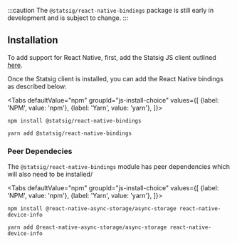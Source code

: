 
:::caution
The `@statsig/react-native-bindings` package is still early in development and is subject to change.
:::

## Installation

To add support for React Native, first, add the Statsig JS client outlined [here](/client/javascript-sdk).

Once the Statsig client is installed, you can add the React Native bindings as described below:

<Tabs
  defaultValue="npm"
  groupId="js-install-choice"
  values={[
    {label: 'NPM', value: 'npm'},
    {label: 'Yarn', value: 'yarn'},
  ]}>

  <TabItem value="npm">

```shell
npm install @statsig/react-native-bindings
```

  </TabItem>
  <TabItem value="yarn">

```shell
yarn add @statsig/react-native-bindings
```

  </TabItem>
</Tabs>

### Peer Dependecies

The `@statsig/react-native-bindings` module has peer dependencies which will also need to be installed/

<Tabs
  defaultValue="npm"
  groupId="js-install-choice"
  values={[
    {label: 'NPM', value: 'npm'},
    {label: 'Yarn', value: 'yarn'},
  ]}>

  <TabItem value="npm">

```shell
npm install @react-native-async-storage/async-storage react-native-device-info
```

  </TabItem>
  <TabItem value="yarn">

```shell
yarn add @react-native-async-storage/async-storage react-native-device-info
```

  </TabItem>
</Tabs>
